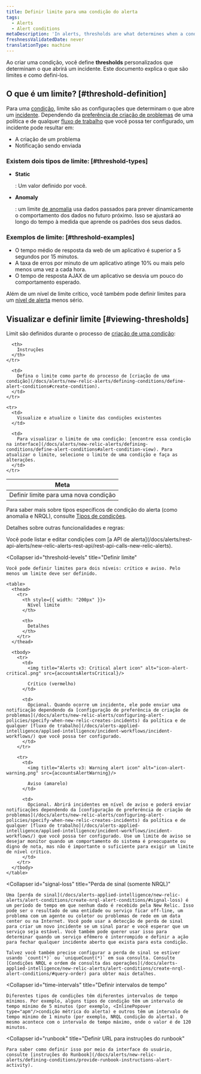 ```yaml
---
title: Definir limite para uma condição do alerta
tags:
  - Alerts
  - Alert conditions
metaDescription: 'In alerts, thresholds are what determines when a condition will trigger an incident.'
freshnessValidatedDate: never
translationType: machine
---
```




Ao criar uma condição, você define <DoNotTranslate>**thresholds**</DoNotTranslate> personalizados que determinam o que abrirá um incidente. Este documento explica o que são limites e como defini-los.

## O que é um limite? [#threshold-definition]

Para uma [condição](/docs/using-new-relic/welcome-new-relic/get-started/glossary#alert-condition), limite são as configurações que determinam o que abre um [incidente](/docs/new-relic-solutions/get-started/glossary/#alert-incident). Dependendo da [preferência de criação de problemas](/docs/alerts/new-relic-alerts/configuring-alert-policies/specify-when-new-relic-creates-incidents) de uma política e de qualquer [fluxo de trabalho](/docs/alerts-applied-intelligence/applied-intelligence/incident-workflows/incident-workflows/) que você possa ter configurado, um incidente pode resultar em:

* A criação de um problema
* Notificação sendo enviada

### Existem dois tipos de limite: [#threshold-types]

* <DoNotTranslate>**Static**</DoNotTranslate>

  : Um valor definido por você.

* <DoNotTranslate>**Anomaly**</DoNotTranslate>

  : um limite [de anomalia](/docs/alerts-applied-intelligence/new-relic-alerts/advanced-alerts/other-condition-types/create-anomaly-alert-conditions/#set-anomaly-thresholds) usa dados passados para prever dinamicamente o comportamento dos dados no futuro próximo. Isso se ajustará ao longo do tempo à medida que aprende os padrões dos seus dados.

### Exemplos de limite: [#threshold-examples]

* O tempo médio de resposta da web de um aplicativo é superior a 5 segundos por 15 minutos.
* A taxa de erros por minuto de um aplicativo atinge 10% ou mais pelo menos uma vez a cada hora.
* O tempo de resposta AJAX de um aplicativo se desvia um pouco do comportamento esperado.

Além de um nível de limite crítico, você também pode definir limites para um [nível de alerta](#threshold-levels) menos sério.

## Visualizar e definir limite [#viewing-thresholds]

Limit são definidos durante o processo de [criação de uma condição](/docs/alerts/new-relic-alerts/defining-conditions/define-alert-conditions):

<table>
  <thead>
    <tr>
      <th style={{ width: "220px" }}>
        Meta
      </th>

      <th>
        Instruções
      </th>
    </tr>
  </thead>

  <tbody>
    <tr>
      <td>
        Definir limite para uma nova condição
      </td>

      <td>
        Defina o limite como parte do processo de [criação de uma condição](/docs/alerts/new-relic-alerts/defining-conditions/define-alert-conditions#create-condition).
      </td>
    </tr>

    <tr>
      <td>
        Visualize e atualize o limite das condições existentes
      </td>

      <td>
        Para visualizar o limite de uma condição: [encontre essa condição na interface](/docs/alerts/new-relic-alerts/defining-conditions/define-alert-conditions#alert-condition-view). Para atualizar o limite, selecione o limite de uma condição e faça as alterações.
      </td>
    </tr>
  </tbody>
</table>

Para saber mais sobre tipos específicos de condição do alerta (como anomalia e NRQL), consulte [Tipos de condições](/docs/alerts/new-relic-alerts/defining-conditions/define-alert-conditions#condition-types).

Detalhes sobre outras funcionalidades e regras:

<CollapserGroup>
  <Collapser
    id="use-api"
    title="Use a API de alerta"
  >
    Você pode listar e editar condições com [a API de alerta](/docs/alerts/rest-api-alerts/new-relic-alerts-rest-api/rest-api-calls-new-relic-alerts).
  </Collapser>

  <Collapser
    id="threshold-levels"
    title="Definir limite"
  >
    Você pode definir limites para dois níveis: crítico e aviso. Pelo menos um limite deve ser definido.

    <table>
      <thead>
        <tr>
          <th style={{ width: "200px" }}>
            Nível limite
          </th>

          <th>
            Detalhes
          </th>
        </tr>
      </thead>

      <tbody>
        <tr>
          <td>
            <img title="Alerts v3: Critical alert icon" alt="icon-alert-critical.png" src={accountsAlertsCritical}/>

            Crítico (vermelho)
          </td>

          <td>
            Opcional. Quando ocorre um incidente, ele pode enviar uma notificação dependendo da [configuração de preferência de criação de problemas](/docs/alerts/new-relic-alerts/configuring-alert-policies/specify-when-new-relic-creates-incidents) da política e de qualquer [fluxo de trabalho](/docs/alerts-applied-intelligence/applied-intelligence/incident-workflows/incident-workflows/) que você possa ter configurado.
          </td>
        </tr>

        <tr>
          <td>
            <img title="Alerts v3: Warning alert icon" alt="icon-alert-warning.png" src={accountsAlertWarning}/>

            Aviso (amarelo)
          </td>

          <td>
            Opcional. Abrirá incidentes em nível de aviso e poderá enviar notificações dependendo da [configuração de preferência de criação de problemas](/docs/alerts/new-relic-alerts/configuring-alert-policies/specify-when-new-relic-creates-incidents) da política e de qualquer [fluxo de trabalho](/docs/alerts-applied-intelligence/applied-intelligence/incident-workflows/incident-workflows/) que você possa ter configurado. Use um limite de aviso se desejar monitor quando um comportamento do sistema é preocupante ou digno de nota, mas não é importante o suficiente para exigir um limite de nível crítico.
          </td>
        </tr>
      </tbody>
    </table>
  </Collapser>

  <Collapser
    id="signal-loss"
    title="Perda de sinal (somente NRQL)"
  >
    Uma [perda de sinal](/docs/alerts-applied-intelligence/new-relic-alerts/alert-conditions/create-nrql-alert-conditions/#signal-loss) é um período de tempo em que nenhum dado é recebido pela New Relic. Isso pode ser o resultado de uma entidade ou serviço ficar off-line, um problema com um agente ou coletor ou problemas de rede em um data center ou na Internet. Você pode usar a detecção de perda de sinal para criar um novo incidente se um sinal parar e você esperar que um serviço seja estável. Você também pode querer usar isso para determinar quando um serviço efêmero é interrompido e definir a ação para fechar qualquer incidente aberto que exista para esta condição.

    Talvez você também precise configurar a perda de sinal se estiver usando `count(*)` ou `uniqueCount(*)` em sua consulta. Consulte [Condições NRQL e ordem de consulta das operações](/docs/alerts-applied-intelligence/new-relic-alerts/alert-conditions/create-nrql-alert-conditions/#query-order) para obter mais detalhes.
  </Collapser>

  <Collapser
    id="time-intervals"
    title="Definir intervalos de tempo"
  >
    Diferentes tipos de condições têm diferentes intervalos de tempo mínimos. Por exemplo, alguns tipos de condição têm um intervalo de tempo mínimo de 5 minutos (por exemplo, <InlinePopover type="apm"/>condição métrica do alerta) e outros têm um intervalo de tempo mínimo de 1 minuto (por exemplo, NRQL condição do alerta). O mesmo acontece com o intervalo de tempo máximo, onde o valor é de 120 minutos.
  </Collapser>

  <Collapser
    id="runbook"
    title="Definir URL para instruções do runbook"
  >
    Para saber como definir isso por meio da interface do usuário, consulte [instruções do Runbook](/docs/alerts/new-relic-alerts/defining-conditions/provide-runbook-instructions-alert-activity).
  </Collapser>
</CollapserGroup>